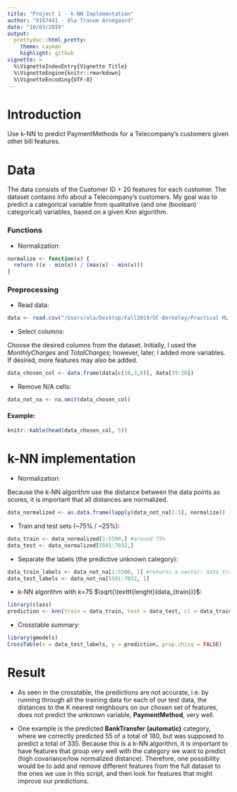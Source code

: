 ```yaml
---
title: "Project 1 - k-NN Implementation"
author: "X167441 - Ola Tranum Arnegaard"
date: "10/03/2019"
output:
  prettydoc::html_pretty:
    theme: cayman
    highlight: github
vignette: >
  %\VignetteIndexEntry{Vignette Title}
  %\VignetteEngine{knitr::rmarkdown}
  %\VignetteEncoding{UTF-8}
---
```

# Introduction
Use k-NN to predict PaymentMethods for a Telecompany's customers given other bill features.

# Data
The data consists of the Customer ID + 20 features for each customer. The dataset contains info about a Telecompany's customers. My goal was to predict a categorical variable from qualitative (and one (boolean) categorical) variables, based on a given Knn algorithm.

### Functions

- Normalization:
```r
normalize <- function(x) {
  return ((x - min(x)) / (max(x) - min(x)))
}
```

### Preprocessing

- Read data:
```r
data <- read.csv("/Users/ola/Desktop/Fall2019/UC-Berkeley/Practical ML (R)/TelecompanyChurn/churn.csv", header = TRUE)
```
- Select columns:

Choose the desired columns from the dataset. Initially, I used the *MonthlyCharges* and *TotalCharges*; however, later, I added more variables. If desired, more features may also be added.
```r
data_chosen_col <- data.frame(data[c(18,3,6)], data[19:20])
```
- Remove N/A cells:
```r
data_not_na <- na.omit(data_chosen_col)
```
#### Example:
```r
knitr::kable(head(data_chosen_col, 5))
```

# k-NN implementation

- Normalization:

Because the k-NN algorithm use the distance between the data points as scores, it is important that all distances are normalized.
```r
data_normalized <- as.data.frame(lapply(data_not_na[2:5], normalize))
```
- Train and test sets (~75% / ~25%):
```r
data_train <- data_normalized[1:5500,] #around 75%
data_test <- data_normalized[5501:7032,]
```
- Separate the labels (the predictive unknown category):
```r
data_train_labels <- data_not_na[1:5500, 1] #returns a vector: data_train_labels[1:10]
data_test_labels <- data_not_na[5501:7032, 1]
```
- k-NN algorithm with k=75 $\sqrt{\texttt{lenght}(data_{train})}$:
```r
library(class)
prediction <- knn(train = data_train, test = data_test, cl = data_train_labels, k = 75)
```
- Crosstable summary:
```r
library(gmodels)
CrossTable(x = data_test_labels, y = prediction, prop.chisq = FALSE)
```

# Result
- As seen in the crosstable, the predictions are not accurate, i.e. by running through all the training data for each of our test data, the distances to the K nearest neighbours on our chosen set of features, does not predict the unknown variable, **PaymentMethod**, very well.

- One example is the predicted **BankTransfer (automatic)** category, where we correctly predicted 55 of a total of 180, but was supposed to predict a total of 335. Because this is a k-NN algorithm, it is important to have features that group very well with the category we want to predict (high covariance/low normalized distance). Therefore, one possibility would be to add and remove different features from the full dataset to the ones we use in this script, and then look for features that might improve our predictions.
